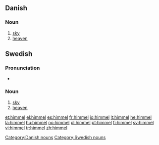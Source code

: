 ==Danish==
===Noun===
{{infl|da|noun|g=c}}
#[[sky]]
#[[heaven]]

[[Category:Danish nouns]]

==Swedish==
===Pronunciation===
*{{audio|Sv-himmel.ogg|audio}}

===Noun===
{{infl|sv|noun|g=c}}
{{sv-noun-reg-ar|2=himl}}

#[[sky]]
#[[heaven]]

[[Category:Swedish nouns]]

[[et:himmel]]
[[el:himmel]]
[[es:himmel]]
[[fr:himmel]]
[[io:himmel]]
[[it:himmel]]
[[he:himmel]]
[[la:himmel]]
[[hu:himmel]]
[[no:himmel]]
[[pl:himmel]]
[[pt:himmel]]
[[fi:himmel]]
[[sv:himmel]]
[[vi:himmel]]
[[tr:himmel]]
[[zh:himmel]]